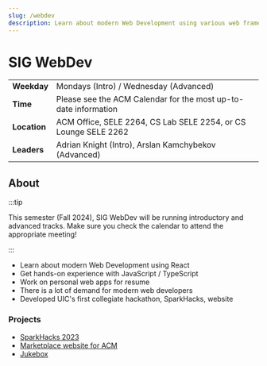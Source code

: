 ```yaml
---
slug: /webdev
description: Learn about modern Web Development using various web frameworks. Get hands-on experience with JavaScript / TypeScript.
---
```


# SIG WebDev

|              |                                                                 |
| ------------ | --------------------------------------------------------------- |
| **Weekday**  | Mondays (Intro) / Wednesday (Advanced)                          |
| **Time**     | Please see the ACM Calendar for the most up-to-date information |
| **Location** | ACM Office, SELE 2264, CS Lab SELE 2254, or CS Lounge SELE 2262 |
| **Leaders**  | Adrian Knight (Intro), Arslan Kamchybekov (Advanced)            |

## About

:::tip

This semester (Fall 2024), SIG WebDev will be running introductory and advanced tracks.
Make sure you check the calendar to attend the appropriate meeting!

:::

- Learn about modern Web Development using React
- Get hands-on experience with JavaScript / TypeScript
- Work on personal web apps for resume
- There is a lot of demand for modern web developers
- Developed UIC's first collegiate hackathon, SparkHacks, website

### Projects

- [SparkHacks 2023](https://github.com/acm-uic/sparkhacks-2023)
- [Marketplace website for ACM](https://github.com/acm-uic/marketplace)
- [Jukebox](https://github.com/acm-uic/Jukebox)
